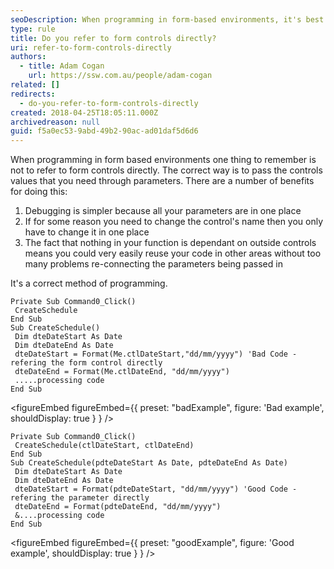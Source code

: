 ```yaml
---
seoDescription: When programming in form-based environments, it's best to avoid referencing form controls directly and instead pass control values through parameters.
type: rule
title: Do you refer to form controls directly?
uri: refer-to-form-controls-directly
authors:
  - title: Adam Cogan
    url: https://ssw.com.au/people/adam-cogan
related: []
redirects:
  - do-you-refer-to-form-controls-directly
created: 2018-04-25T18:05:11.000Z
archivedreason: null
guid: f5a0ec53-9abd-49b2-90ac-ad01daf5d6d6
---
```


When programming in form based environments one thing to remember is not to refer to form controls directly. The correct way is to pass the controls values that you need through parameters.
There are a number of benefits for doing this:

1. Debugging is simpler because all your parameters are in one place
2. If for some reason you need to change the control's name then you only have to change it in one place
3. The fact that nothing in your function is dependant on outside controls means you could very easily reuse your code in other areas without too many problems re-connecting the parameters being passed in

It's a correct method of programming.

```vbnet
Private Sub Command0_Click()
 CreateSchedule
End Sub
Sub CreateSchedule()
 Dim dteDateStart As Date
 Dim dteDateEnd As Date
 dteDateStart = Format(Me.ctlDateStart,"dd/mm/yyyy") 'Bad Code - refering the form control directly
 dteDateEnd = Format(Me.ctlDateEnd, "dd/mm/yyyy")
 .....processing code
End Sub
```

<figureEmbed figureEmbed={{
  preset: "badExample",
  figure: 'Bad example',
  shouldDisplay: true
} } />


```vbnet
Private Sub Command0_Click()
 CreateSchedule(ctlDateStart, ctlDateEnd)
End Sub
Sub CreateSchedule(pdteDateStart As Date, pdteDateEnd As Date)
 Dim dteDateStart As Date
 Dim dteDateEnd As Date
 dteDateStart = Format(pdteDateStart, "dd/mm/yyyy") 'Good Code - refering the parameter directly
 dteDateEnd = Format(pdteDateEnd, "dd/mm/yyyy")
 &....processing code
End Sub
```

<figureEmbed figureEmbed={{
  preset: "goodExample",
  figure: 'Good example',
  shouldDisplay: true
} } />
